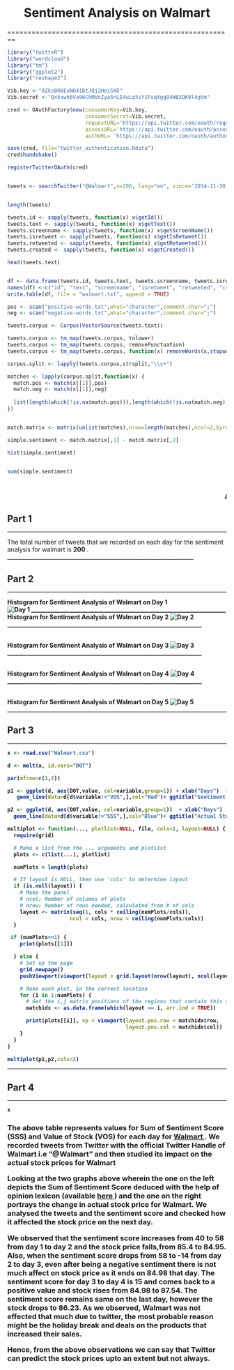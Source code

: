 <center> <h1> Sentiment Analysis on Walmart</h1></center>
========================================================


```r
library("twitteR")
library("wordcloud")
library("tm")
library("ggplot2")
library("reshape2")


```


```r
Vib.key <-"8ZksBO6EuNQ41btJQj2HeiSXD"
Vib.secret <-"Qxkxwh6Va96ChMVnZya5nLE4uLq5sY1FsqXgg94WBXQK0l4gtm"

cred <- OAuthFactory$new(consumerKey=Vib.key,
                         consumerSecret=Vib.secret,
                         requestURL='https://api.twitter.com/oauth/request_token',
                         accessURL='https://api.twitter.com/oauth/access_token',
                         authURL= 'https://api.twitter.com/oauth/authorize')

save(cred, file="twitter_authentication.Rdata")
cred$handshake()

```




```r


registerTwitterOAuth(cred)


tweets <- searchTwitter("@Walmart",n=200, lang="en", since='2014-11-30', until='2014-12-01')


length(tweets)

tweets.id <- sapply(tweets, function(x) x$getId())
tweets.text <- sapply(tweets, function(x) x$getText())
tweets.screenname <- sapply(tweets, function(x) x$getScreenName())
tweets.isretweet <- sapply(tweets, function(x) x$getIsRetweet())
tweets.retweeted <- sapply(tweets, function(x) x$getRetweeted())
tweets.created <- sapply(tweets, function(x) x$getCreated())

head(tweets.text)


df <- data.frame(tweets.id, tweets.text, tweets.screenname, tweets.isretweet, tweets.retweeted, tweets.created)
names(df) <-c("id", "text", "screenname", "isretweet", "retweeted", "created")
write.table(df, file = "walmart.txt", append = TRUE)

pos <- scan("positive-words.txt",what="character",comment.char=";")
neg <- scan("negative-words.txt",what="character",comment.char=";")

tweets.corpus <- Corpus(VectorSource(tweets.text))

tweets.corpus <- tm_map(tweets.corpus, tolower) 
tweets.corpus <- tm_map(tweets.corpus, removePunctuation)
tweets.corpus <- tm_map(tweets.corpus, function(x) removeWords(x,stopwords()))

corpus.split <- lapply(tweets.corpus,strsplit,"\\s+")

matches <- lapply(corpus.split,function(x) {
  match.pos <- match(x[[1]],pos)
  match.neg <- match(x[[1]],neg) 
  
  list(length(which(!is.na(match.pos))),length(which(!is.na(match.neg))))
})


match.matrix <- matrix(unlist(matches),nrow=length(matches),ncol=2,byrow=T)

simple.sentiment <- match.matrix[,1] - match.matrix[,2]

hist(simple.sentiment)


sum(simple.sentiment)




```
<marquee> <b> Author : Vibhashit Solanki </b> </marquee>

<h2> Part 1 </h2>
___________________________________________________________________

The total number of tweets that we recorded on each day for the sentiment analysis for walmart is <b> 200 </b>.
</br>
___________________________________________________________________

<h2> Part 2 </h2>
___________________________________________________________________

<b> Histogram for Sentiment Analysis of Walmart on Day 1 </b1>  
![Day 1](http://138.87.44.2:8787/files/figure/Nov%2024,%202014.jpeg)
___________________________________________________________________
</br>
<b> Histogram for Sentiment Analysis of Walmart on Day 2 </b1>
![Day 2](http://138.87.44.2:8787/files/figure/Nov%2025,%202014.jpeg)
___________________________________________________________________

</br>
<b> Histogram for Sentiment Analysis of Walmart on Day 3 </b1>
![Day 3](http://138.87.44.2:8787/files/figure/Nov%2027,%202014.jpeg)
___________________________________________________________________

</br>
<b> Histogram for Sentiment Analysis of Walmart on Day 4 </b1>
![Day 4](http://138.87.44.2:8787/files/figure/Nov%2028,%202014.jpeg)
___________________________________________________________________

</br>
<b> Histogram for Sentiment Analysis of Walmart on Day 5 </b1>
![Day 5](http://138.87.44.2:8787/files/figure/Nov%2030,%202014.jpeg)
</br>

___________________________________________________________________

<h2> Part 3 </h2>
___________________________________________________________________

```r
x <- read.csv("Walmart.csv")

d <- melt(x, id.vars="DOT")

par(mfrow=c(1,2)) 

p1 <- ggplot(d, aes(DOT,value, col=variable,group=1)) + xlab("Days")  + ylab("Simple Sentiment Score") + 
   geom_line(data=d[d$variable!="VOS",],col="Red")+ ggtitle("Sentiment score based on Tweets")

p2 <- ggplot(d, aes(DOT,value, col=variable,group=1))  + xlab("Days")  + ylab("Stock Price") + 
  geom_line(data=d[d$variable!="SSS",],col="Blue")+ ggtitle("Actual Stock price")

multiplot <- function(..., plotlist=NULL, file, cols=1, layout=NULL) {
  require(grid)

  # Make a list from the ... arguments and plotlist
  plots <- c(list(...), plotlist)

  numPlots = length(plots)

  # If layout is NULL, then use 'cols' to determine layout
  if (is.null(layout)) {
    # Make the panel
    # ncol: Number of columns of plots
    # nrow: Number of rows needed, calculated from # of cols
    layout <- matrix(seq(1, cols * ceiling(numPlots/cols)),
                    ncol = cols, nrow = ceiling(numPlots/cols))
  }

 if (numPlots==1) {
    print(plots[[1]])

  } else {
    # Set up the page
    grid.newpage()
    pushViewport(viewport(layout = grid.layout(nrow(layout), ncol(layout))))

    # Make each plot, in the correct location
    for (i in 1:numPlots) {
      # Get the i,j matrix positions of the regions that contain this subplot
      matchidx <- as.data.frame(which(layout == i, arr.ind = TRUE))

      print(plots[[i]], vp = viewport(layout.pos.row = matchidx$row,
                                      layout.pos.col = matchidx$col))
    }
  }
}

multiplot(p1,p2,cols=2)
```

___________________________________________________________________

<h2> Part 4 </h2>
___________________________________________________________________


```r
x
```



<h3><p> The above table represents values for Sum of Sentiment Score (SSS) and Value of Stock (VOS) for each day for <u> Walmart </u>. We recorded tweets from Twitter with the official Twitter Handle of Walmart i.e "@Walmart" and then studied its impact on the actual stock prices for Walmart </p>


<p>Looking at the two graphs above wherein the one on the left depicts the Sum of Sentiment Score deduced with the help of opinion lexicon (available <a href="http://www.cs.uic.edu/~liub/FBS/sentiment-analysis.html#lexicon">here </a>) and the one on the right portrays the change in actual stock price for Walmart.
We analysed the tweets and the sentiment score and checked how it affected the stock price on the next day.</p>


<p>We observed that the sentiment score increases from 40 to 58 from day 1 to day 2 and the stock price falls,from 85.4 to 84.95. Also, when the sentiment score drops from 58 to -14 from day 2 to day 3, even after being a negative sentiment there is not much affect on stock price as it ends on 84.98 that day. The sentiment score for day 3 to day 4 is 15 and comes back to a positive value and stock rises from 84.98 to 87.54. The sentiment score remains same on the last day, however the stock drops to 86.23. As we observed, Walmart was not effected that much due to twitter, the most probable reason might be the holiday break and deals on the products that increased their sales. </p>


<p>Hence, from the above observations we can say that Twitter can predict the stock prices upto an extent but not always.
</p>
</h3>
